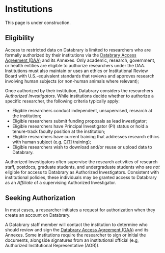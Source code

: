 # Institutions {#sec-getting-started-institutions}

::: {.callout-warning}
This page is under construction.
:::

## Eligibility {-}

Access to restricted data on Databrary is limited to researchers who are formally authorized by their institutions via the [Databrary Access Agreement (DAA)](../appendices/access_agreement.qmd) and its Annexes.
Only academic, research, government, or health entities are eligible to authorize researchers under the DAA.
Institutions must also maintain or uses an ethics or Institutional Review Board with U.S.-equivalent standards that reviews and approves research involving human subjects (or non-human animals where relevant); 

Once authorized by their institution, Databrary considers the researchers *Authorized Investigators*.
While institutions decide whether to authorize a specific researcher, the following criteria typically apply:

- Eligible researchers conduct independent, unsupervised, research at the institution;
- Eligible researchers submit funding proposals as lead investigator;
- Eligible researchers have Principal Investigator (PI) status or hold a tenure-track faculty position at the institution;
- Eligible researchers have current training that addresses research ethics with human subject (e.g. [CITI](https://about.citiprogram.org/) training);
- Eligible researchers wish to download and/or reuse or upload data to Databrary.

Authorized Investigators often supervise the research activities of research staff, postdocs, graduate students, and undergraduate students who are *not* eligible for access to Databrary as Authorized Investigators.
Consistent with institutional policies, these individuals may be granted access to Databrary as an *Affiliate* of a supervising Authorized Investigator.

## Seeking Authorization {-}

In most cases, a researcher initiates a request for authorization when they create an account on Databrary.

A Databrary staff member will contact the institution to determine who should review and sign the [Databrary Access Agreement (DAA)](../appendices/access_agreement.qmd) and its Annexes.
Some institutions require the researcher to sign or initial the documents, alongside signatures from an institutional official (e.g, Authorized Institutional Representative (AOR)).

